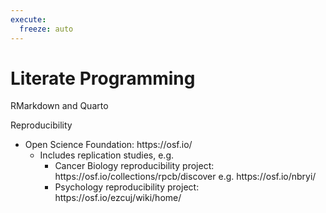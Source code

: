 ```yaml
---
execute:
  freeze: auto
---
```


# Literate Programming

RMarkdown and Quarto

Reproducibility

* Open Science Foundation: https://osf.io/
  * Includes replication studies, e.g.
    * Cancer Biology reproducibility project: https://osf.io/collections/rpcb/discover e.g. https://osf.io/nbryi/
    * Psychology reproducibility project: https://osf.io/ezcuj/wiki/home/